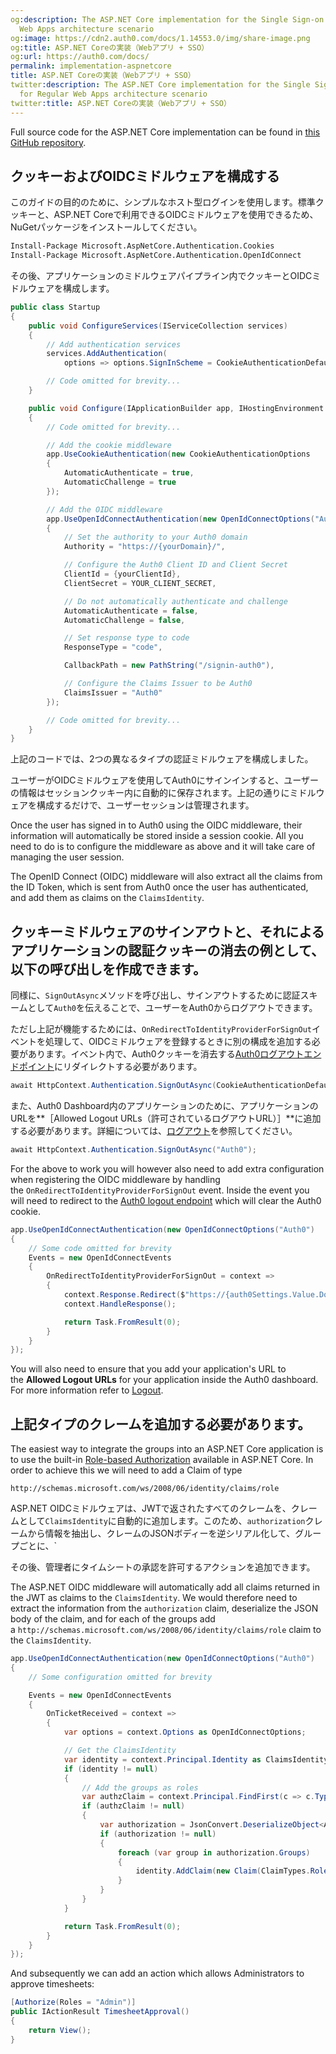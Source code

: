 ```yaml
---
og:description: The ASP.NET Core implementation for the Single Sign-on (SSO) for Regular
  Web Apps architecture scenario
og:image: https://cdn2.auth0.com/docs/1.14553.0/img/share-image.png
og:title: ASP.NET Coreの実装（Webアプリ + SSO）
og:url: https://auth0.com/docs/
permalink: implementation-aspnetcore
title: ASP.NET Coreの実装（Webアプリ + SSO）
twitter:description: The ASP.NET Core implementation for the Single Sign-on (SSO)
  for Regular Web Apps architecture scenario
twitter:title: ASP.NET Coreの実装（Webアプリ + SSO）
---
```


Full source code for the ASP.NET Core implementation can be found in [this GitHub repository](https://github.com/auth0-samples/auth0-pnp-webapp-oidc).

## クッキーおよびOIDCミドルウェアを構成する

このガイドの目的のために、シンプルなホスト型ログインを使用します。標準クッキーと、ASP.NET Coreで利用できるOIDCミドルウェアを使用できるため、NuGetパッケージをインストールしてください。

```bash lines
Install-Package Microsoft.AspNetCore.Authentication.Cookies
Install-Package Microsoft.AspNetCore.Authentication.OpenIdConnect
```






その後、アプリケーションのミドルウェアパイプライン内でクッキーとOIDCミドルウェアを構成します。

```csharp lines expandable
public class Startup
{
    public void ConfigureServices(IServiceCollection services)
    {
        // Add authentication services
        services.AddAuthentication(
            options => options.SignInScheme = CookieAuthenticationDefaults.AuthenticationScheme);

        // Code omitted for brevity...
    }

    public void Configure(IApplicationBuilder app, IHostingEnvironment env, ILoggerFactory loggerFactory, IOptions<Auth0Settings> auth0Settings)
    {
        // Code omitted for brevity...

        // Add the cookie middleware
        app.UseCookieAuthentication(new CookieAuthenticationOptions
        {
            AutomaticAuthenticate = true,
            AutomaticChallenge = true
        });

        // Add the OIDC middleware
        app.UseOpenIdConnectAuthentication(new OpenIdConnectOptions("Auth0")
        {
            // Set the authority to your Auth0 domain
            Authority = "https://{yourDomain}/",

            // Configure the Auth0 Client ID and Client Secret
            ClientId = {yourClientId},
            ClientSecret = YOUR_CLIENT_SECRET,

            // Do not automatically authenticate and challenge
            AutomaticAuthenticate = false,
            AutomaticChallenge = false,

            // Set response type to code
            ResponseType = "code",

            CallbackPath = new PathString("/signin-auth0"),

            // Configure the Claims Issuer to be Auth0
            ClaimsIssuer = "Auth0"
        });

        // Code omitted for brevity...
    }
}
```






上記のコードでは、2つの異なるタイプの認証ミドルウェアを構成しました。

ユーザーがOIDCミドルウェアを使用してAuth0にサインインすると、ユーザーの情報はセッションクッキー内に自動的に保存されます。上記の通りにミドルウェアを構成するだけで、ユーザーセッションは管理されます。

Once the user has signed in to Auth0 using the OIDC middleware, their information will automatically be stored inside a <Tooltip tip="Session Cookie: Entity that, when present, allows the user to be considered authenticated." cta="View Glossary" href="/docs/glossary?term=session+cookie">session cookie</Tooltip>. All you need to do is to configure the middleware as above and it will take care of managing the user session.

The <Tooltip tip="OpenID: Open standard for authentication that allows applications to verify users' identities without collecting and storing login information." cta="View Glossary" href="/docs/glossary?term=OpenID">OpenID</Tooltip> Connect (OIDC) middleware will also extract all the claims from the <Tooltip tip="OpenID: Open standard for authentication that allows applications to verify users' identities without collecting and storing login information." cta="View Glossary" href="/docs/glossary?term=ID+Token">ID Token</Tooltip>, which is sent from Auth0 once the user has authenticated, and add them as claims on the `ClaimsIdentity`.

## クッキーミドルウェアのサインアウトと、それによるアプリケーションの認証クッキーの消去の例として、以下の呼び出しを作成できます。

同様に、`SignOutAsync`メソッドを呼び出し、サインアウトするために認証スキームとして`Auth0`を伝えることで、ユーザーをAuth0からログアウトできます。

ただし上記が機能するためには、`OnRedirectToIdentityProviderForSignOut`イベントを処理して、OIDCミドルウェアを登録するときに別の構成を追加する必要があります。イベント内で、Auth0クッキーを消去する[Auth0ログアウトエンドポイント]()にリダイレクトする必要があります。

```csharp wrap lines
await HttpContext.Authentication.SignOutAsync(CookieAuthenticationDefaults.AuthenticationScheme);
```






また、Auth0 Dashboard内のアプリケーションのために、アプリケーションのURLを**［Allowed Logout URLs（許可されているログアウトURL）］**に追加する必要があります。詳細については、[ログアウト]()を参照してください。

```csharp lines
await HttpContext.Authentication.SignOutAsync("Auth0");
```






For the above to work you will however also need to add extra configuration when registering the OIDC middleware by handling the `OnRedirectToIdentityProviderForSignOut` event. Inside the event you will need to redirect to the [Auth0 logout endpoint](https://auth0.com/docs/api/authentication/reference#logout) which will clear the Auth0 cookie.

```csharp lines
app.UseOpenIdConnectAuthentication(new OpenIdConnectOptions("Auth0")
{
    // Some code omitted for brevity
    Events = new OpenIdConnectEvents
    {
        OnRedirectToIdentityProviderForSignOut = context =>
        {
            context.Response.Redirect($"https://{auth0Settings.Value.Domain}/v2/logout?client_id={auth0Settings.Value.ClientId}&returnTo={context.Request.Scheme}://{context.Request.Host}/");
            context.HandleResponse();

            return Task.FromResult(0);
        }
    }
});
```






You will also need to ensure that you add your application's URL to the **Allowed Logout URLs** for your application inside the <Tooltip tip="Auth0 Dashboard: Auth0's main product to configure your services." cta="View Glossary" href="/docs/glossary?term=Auth0+dashboard">Auth0 dashboard</Tooltip>. For more information refer to [Logout](/docs/authenticate/login/logout).

## 上記タイプのクレームを追加する必要があります。

The easiest way to integrate the groups into an ASP.NET Core application is to use the built-in [Role-based Authorization](https://docs.asp.net/en/latest/security/authorization/roles.html) available in ASP.NET Core. In order to achieve this we will need to add a Claim of type

```http lines
http://schemas.microsoft.com/ws/2008/06/identity/claims/role
```






ASP.NET OIDCミドルウェアは、JWTで返されたすべてのクレームを、クレームとして`ClaimsIdentity`に自動的に追加します。このため、`authorization`クレームから情報を抽出し、クレームのJSONボディーを逆シリアル化して、グループごとに、`

その後、管理者にタイムシートの承認を許可するアクションを追加できます。

The ASP.NET OIDC middleware will automatically add all claims returned in the <Tooltip tip="JSON Web Token (JWT): Standard ID Token format (and often Access Token format) used to represent claims securely between two parties." cta="View Glossary" href="/docs/glossary?term=JWT">JWT</Tooltip> as claims to the `ClaimsIdentity`. We would therefore need to extract the information from the `authorization` claim, deserialize the JSON body of the claim, and for each of the groups add a `http://schemas.microsoft.com/ws/2008/06/identity/claims/role` claim to the `ClaimsIdentity`.

```csharp lines expandable
app.UseOpenIdConnectAuthentication(new OpenIdConnectOptions("Auth0")
{
    // Some configuration omitted for brevity

    Events = new OpenIdConnectEvents
    {
        OnTicketReceived = context =>
        {
            var options = context.Options as OpenIdConnectOptions;

            // Get the ClaimsIdentity
            var identity = context.Principal.Identity as ClaimsIdentity;
            if (identity != null)
            {
                // Add the groups as roles
                var authzClaim = context.Principal.FindFirst(c => c.Type == "authorization");
                if (authzClaim != null)
                {
                    var authorization = JsonConvert.DeserializeObject<Auth0Authorization>(authzClaim.Value);
                    if (authorization != null)
                    {
                        foreach (var group in authorization.Groups)
                        {
                            identity.AddClaim(new Claim(ClaimTypes.Role, group, ClaimValueTypes.String, options.Authority));
                        }
                    }
                }
            }

            return Task.FromResult(0);
        }
    }
});
```






And subsequently we can add an action which allows Administrators to approve timesheets:

```csharp lines
[Authorize(Roles = "Admin")]
public IActionResult TimesheetApproval()
{          
    return View();
}
```
